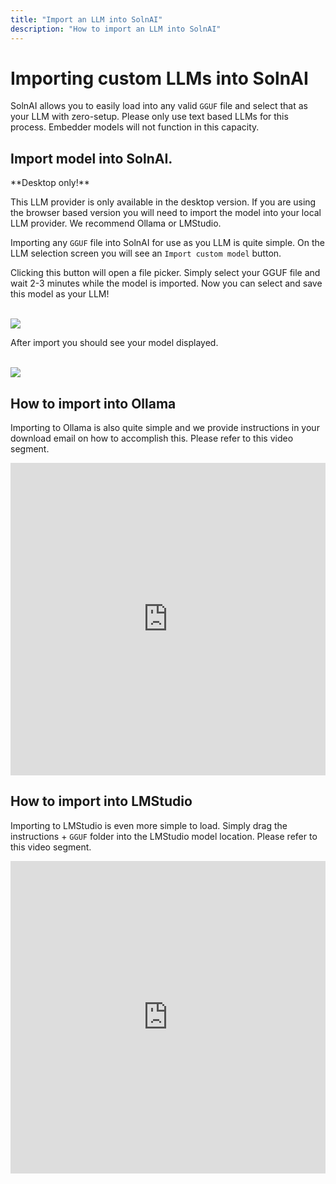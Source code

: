 ```yaml
---
title: "Import an LLM into SolnAI"
description: "How to import an LLM into SolnAI"
---
```



# Importing custom LLMs into SolnAI

SolnAI allows you to easily load into any valid `GGUF` file and select that as your LLM with zero-setup. Please only use text based LLMs
for this process. Embedder models will not function in this capacity.

## Import model into SolnAI.

<Callout type="warning" emoji="‼️">
  **Desktop only!**

This LLM provider is only available in the desktop version. If you are using the browser based version you will need to import the model into your local LLM provider. We recommend
Ollama or LMStudio.

</Callout>

Importing any `GGUF` file into SolnAI for use as you LLM is quite simple. On the LLM selection screen you will see an `Import custom model` button.

Clicking this button will open a file picker. Simply select your GGUF file and wait 2-3 minutes while the model is imported. Now you can select and save this
model as your LLM!

<br />
<Image
  src="/images/fine-tuning/local-llm.png"
  height={1080}
  width={1920}
  quality={100}
  style={{ borderRadius: "20px", marginBottom: 10 }}
/>

After import you should see your model displayed.

<br />
<Image
  src="/images/fine-tuning/local-llm-loaded.png"
  height={1080}
  width={1920}
  quality={100}
  style={{ borderRadius: "20px", marginBottom: 10 }}
/>

## How to import into Ollama

Importing to Ollama is also quite simple and we provide instructions in your download email on how to accomplish this. Please refer to this
video segment.

<iframe
  width="100%"
  height="500"
  src="https://www.youtube.com/embed/1B50IDUl5D4?si=2SdTcSFxMzbQiD8e&amp;start=710"
  title="YouTube video player"
  frameborder="0"
  allow="accelerometer; autoplay; clipboard-write; encrypted-media; gyroscope; picture-in-picture; web-share"
  referrerpolicy="strict-origin-when-cross-origin"
  allowfullscreen
></iframe>

## How to import into LMStudio

Importing to LMStudio is even more simple to load. Simply drag the instructions + `GGUF` folder into the LMStudio model location. Please refer to this
video segment.

<iframe
  width="100%"
  height="500"
  src="https://www.youtube.com/embed/1B50IDUl5D4?si=lVYaAlLHxFuonepb&amp;start=1050"
  title="YouTube video player"
  frameborder="0"
  allow="accelerometer; autoplay; clipboard-write; encrypted-media; gyroscope; picture-in-picture; web-share"
  referrerpolicy="strict-origin-when-cross-origin"
  allowfullscreen
></iframe>
